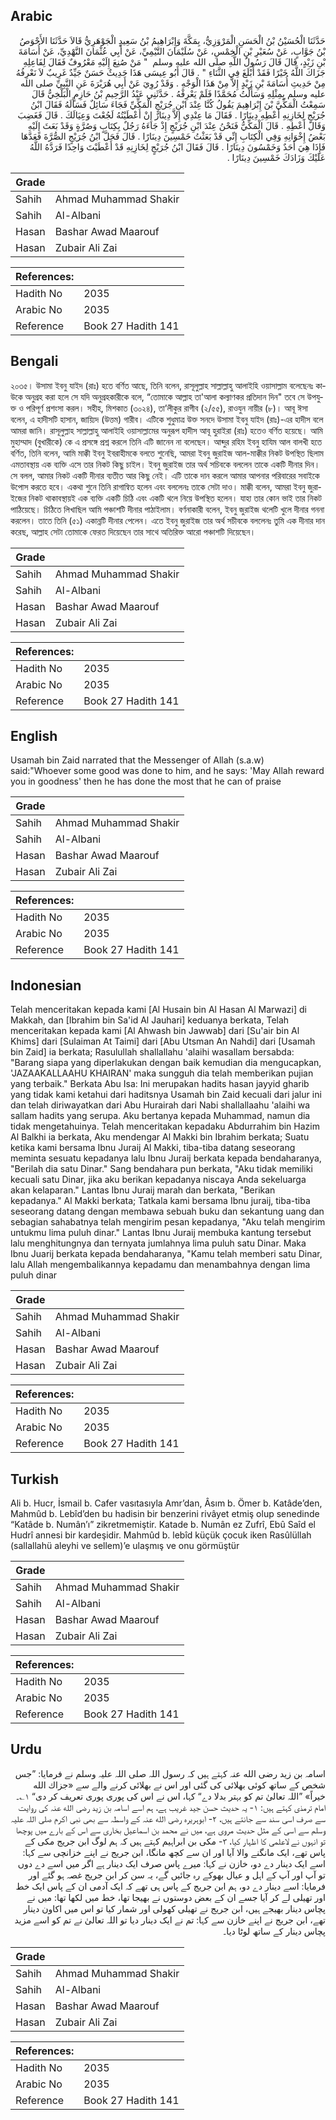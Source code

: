 ## Arabic


<div dir="rtl" lang="ar" style={{fontSize:'larger',backgroundColor:'#f8f9fa',padding:20}}>
حَدَّثَنَا الْحُسَيْنُ بْنُ الْحَسَنِ الْمَرْوَزِيُّ، بِمَكَّةَ وَإِبْرَاهِيمُ بْنُ سَعِيدٍ الْجَوْهَرِيُّ قَالاَ حَدَّثَنَا الأَحْوَصُ بْنُ جَوَّابٍ، عَنْ سُعَيْرِ بْنِ الْخِمْسِ، عَنْ سُلَيْمَانَ التَّيْمِيِّ، عَنْ أَبِي عُثْمَانَ النَّهْدِيِّ، عَنْ أُسَامَةَ بْنِ زَيْدٍ، قَالَ قَالَ رَسُولُ اللَّهِ صلى الله عليه وسلم ‏ "‏ مَنْ صُنِعَ إِلَيْهِ مَعْرُوفٌ فَقَالَ لِفَاعِلِهِ جَزَاكَ اللَّهُ خَيْرًا فَقَدْ أَبْلَغَ فِي الثَّنَاءِ ‏"‏ ‏.‏ قَالَ أَبُو عِيسَى هَذَا حَدِيثٌ حَسَنٌ جَيِّدٌ غَرِيبٌ لاَ نَعْرِفُهُ مِنْ حَدِيثِ أُسَامَةَ بْنِ زَيْدٍ إِلاَّ مِنْ هَذَا الْوَجْهِ ‏.‏ وَقَدْ رُوِيَ عَنْ أَبِي هُرَيْرَةَ عَنِ النَّبِيِّ صلى الله عليه وسلم بِمِثْلِهِ وَسَأَلْتُ مُحَمَّدًا فَلَمْ يَعْرِفْهُ ‏.‏ حَدَّثَنِي عَبْدُ الرَّحِيمِ بْنُ حَازِمٍ الْبَلْخِيُّ قَالَ سَمِعْتُ الْمَكِّيَّ بْنَ إِبْرَاهِيمَ يَقُولُ كُنَّا عِنْدَ ابْنِ جُرَيْجٍ الْمَكِّيِّ فَجَاءَ سَائِلٌ فَسَأَلَهُ فَقَالَ ابْنُ جُرَيْجٍ لِخَازِنِهِ أَعْطِهِ دِينَارًا ‏.‏ فَقَالَ مَا عِنْدِي إِلاَّ دِينَارٌ إِنْ أَعْطَيْتُهُ لَجُعْتَ وَعِيَالَكَ ‏.‏ قَالَ فَغَضِبَ وَقَالَ أَعْطِهِ ‏.‏ قَالَ الْمَكِّيُّ فَنَحْنُ عِنْدَ ابْنِ جُرَيْجٍ إِذْ جَاءَهُ رَجُلٌ بِكِتَابٍ وَصُرَّةٍ وَقَدْ بَعَثَ إِلَيْهِ بَعْضُ إِخْوَانِهِ وَفِي الْكِتَابِ إِنِّي قَدْ بَعَثْتُ خَمْسِينَ دِينَارًا ‏.‏ قَالَ فَحَلَّ ابْنُ جُرَيْجٍ الصُّرَّةَ فَعَدَّهَا فَإِذَا هِيَ أَحَدٌ وَخَمْسُونَ دِينَارًا ‏.‏ قَالَ فَقَالَ ابْنُ جُرَيْجٍ لِخَازِنِهِ قَدْ أَعْطَيْتَ وَاحِدًا فَرَدَّهُ اللَّهُ عَلَيْكَ وَزَادَكَ خَمْسِينَ دِينَارًا ‏.‏
</div>
<div style={{backgroundColor:'#f8f9fa',padding:20, marginBottom: 10}}><table> <thead> <tr> <th>Grade</th> <th></th> </tr> </thead> <tbody> <tr><td>Sahih</td><td>Ahmad Muhammad Shakir</td></tr><tr><td>Sahih</td><td>Al-Albani</td></tr><tr><td>Hasan</td><td>Bashar Awad Maarouf</td></tr><tr><td>Hasan</td><td>Zubair Ali Zai</td></tr></tbody></table><table> <thead> <tr> <th>References:</th> <th></th> </tr> </thead> <tbody><tr><td>Hadith No</td><td>2035</td></tr><tr><td>Arabic No</td><td>2035</td></tr><tr><td>Reference</td><td>Book 27 Hadith 141</td></tr></tbody></table></div>

## Bengali


<div dir="ltr" lang="bn" style={{fontSize:'larger',backgroundColor:'#f8f9fa',padding:20}}>
২০৩৫। উসামা ইবনু যাইদ (রাঃ) হতে বর্ণিত আছে, তিনি বলেন, রাসূলুল্লাহ সাল্লাল্লাহু আলাইহি ওয়াসাল্লাম বলেছেনঃ কাউকে অনুগ্রহ করা হলে সে যদি অনুগ্রহকারীকে বলে, “তোমাকে আল্লাহ তা'আলা কল্যাণকর প্রতিদান দিন" তবে সে উপযুক্ত ও পরিপূর্ণ প্রশংসা করল। সহীহ, মিশকাত (৩০২৪), তা’লীকুর রাগীব (২/৫৫), রাওযুন নায়ীর (৮)। আবূ ঈসা বলেন, এ হাদীসটি হাসান, জায়্যিদ (উত্তম) গারীব। এটিকে শুধুমাত্র উক্ত সনদে উসামা ইবনু যাইদ (রাঃ)-এর হাদীস বলে আমরা জানি। রাসূলুল্লাহ সাল্লাল্লাহু আলাইহি ওয়াসাল্লামের অনুরূপ হাদীস আবূ হুরাইরা (রাঃ) হতেও বর্ণিত হয়েছে। আমি মুহাম্মাদ (বুখারীকে) কে এ প্রসঙ্গে প্রশ্ন করলে তিনি এটি জানেন না বলেছেন। আব্দুর রহিম ইবনু হাযিম আল বালখী হতে বর্ণিত, তিনি বলেন, আমি মাক্কী ইবনু ইবরাহীমকে বলতে শুনেছি, আমরা ইবনু জুরাইজ আল-মাক্কীর নিকট উপস্থিত ছিলাম এমতাবস্থায় এক ব্যক্তি এসে তার নিকট কিছু চাইল। ইবনু জুরাইজ তার অর্থ সচিবকে বললেন তাকে একটি দীনার দিন। সে বলল, আমার নিকট একটি দীনার ব্যতীত আর কিছু নেই। এটি তাকে দান করলে আমার আপনার পরিবারের সবাইকে উপোস করতে হবে। একথা শুনে তিনি রাগান্বিত হলেন এবং বললেনঃ তাকে সেটা দাও। মাক্কী বলেন, আমরা ইবনু জুরাইজের নিকট থাকাবস্থায়ই এক ব্যক্তি একটি চিঠি এবং একটি থলে নিয়ে উপস্থিত হলেন। যাহা তার কোন ভাই তার নিকট পাঠিয়েছে। চিঠিতে লিখাছিল আমি পঞ্চাশটি দীনার পাঠাইলাম। বর্ণনাকারী বলেন, ইবনু জুরাইজ থলেটি খুলে দীনার গননা করলেন। তাতে তিনি (৫১) একান্নটি দীনার পেলেন। এতে ইবনু জুরাইজ তার অর্থ সচীবকে বললেনঃ তুমি এক দীনার দান করেছ, আল্লাহ সেটা তোমাকে ফেরত দিয়েছেন তার সাথে অতিরিক্ত আরো পঞ্চাশটি দিয়েছেন।
</div>
<div style={{backgroundColor:'#f8f9fa',padding:20, marginBottom: 10}}><table> <thead> <tr> <th>Grade</th> <th></th> </tr> </thead> <tbody> <tr><td>Sahih</td><td>Ahmad Muhammad Shakir</td></tr><tr><td>Sahih</td><td>Al-Albani</td></tr><tr><td>Hasan</td><td>Bashar Awad Maarouf</td></tr><tr><td>Hasan</td><td>Zubair Ali Zai</td></tr></tbody></table><table> <thead> <tr> <th>References:</th> <th></th> </tr> </thead> <tbody><tr><td>Hadith No</td><td>2035</td></tr><tr><td>Arabic No</td><td>2035</td></tr><tr><td>Reference</td><td>Book 27 Hadith 141</td></tr></tbody></table></div>

## English


<div dir="ltr" lang="en" style={{fontSize:'larger',backgroundColor:'#f8f9fa',padding:20}}>
Usamah bin Zaid narrated that the Messenger of Allah (s.a.w) said:"Whoever some good was done to him, and he says: 'May Allah reward you in goodness' then he has done the most that he can of praise
</div>
<div style={{backgroundColor:'#f8f9fa',padding:20, marginBottom: 10}}><table> <thead> <tr> <th>Grade</th> <th></th> </tr> </thead> <tbody> <tr><td>Sahih</td><td>Ahmad Muhammad Shakir</td></tr><tr><td>Sahih</td><td>Al-Albani</td></tr><tr><td>Hasan</td><td>Bashar Awad Maarouf</td></tr><tr><td>Hasan</td><td>Zubair Ali Zai</td></tr></tbody></table><table> <thead> <tr> <th>References:</th> <th></th> </tr> </thead> <tbody><tr><td>Hadith No</td><td>2035</td></tr><tr><td>Arabic No</td><td>2035</td></tr><tr><td>Reference</td><td>Book 27 Hadith 141</td></tr></tbody></table></div>

## Indonesian


<div dir="ltr" lang="id" style={{fontSize:'larger',backgroundColor:'#f8f9fa',padding:20}}>
Telah menceritakan kepada kami [Al Husain bin Al Hasan Al Marwazi] di Makkah, dan [Ibrahim bin Sa'id Al Jauhari] keduanya berkata, Telah menceritakan kepada kami [Al Ahwash bin Jawwab] dari [Su'air bin Al Khims] dari [Sulaiman At Taimi] dari [Abu Utsman An Nahdi] dari [Usamah bin Zaid] ia berkata; Rasulullah shallallahu 'alaihi wasallam bersabda: "Barang siapa yang diperlakukan dengan baik kemudian dia mengucapkan, 'JAZAAKALLAAHU KHAIRAN' maka sungguh dia telah memberikan pujian yang terbaik." Berkata Abu Isa: Ini merupakan hadits hasan jayyid gharib yang tidak kami ketahui dari haditsnya Usamah bin Zaid kecuali dari jalur ini dan telah diriwayatkan dari Abu Hurairah dari Nabi shallallaahu 'alaihi wa sallam hadits yang serupa. Aku bertanya kepada Muhammad, namun dia tidak mengetahuinya. Telah menceritakan kepadaku Abdurrahim bin Hazim Al Balkhi ia berkata, Aku mendengar Al Makki bin Ibrahim berkata; Suatu ketika kami bersama Ibnu Juraij Al Makki, tiba-tiba datang seseorang meminta sesuatu kepadanya lalu Ibnu Juraij berkata kepada bendaharanya, "Berilah dia satu Dinar." Sang bendahara pun berkata, "Aku tidak memiliki kecuali satu Dinar, jika aku berikan kepadanya niscaya Anda sekeluarga akan kelaparan." Lantas Ibnu Juraij marah dan berkata, "Berikan kepadanya." Al Makki berkata; Tatkala kami bersama Ibnu juraij, tiba-tiba seseorang datang dengan membawa sebuah buku dan sekantung uang dan sebagian sahabatnya telah mengirim pesan kepadanya, "Aku telah mengirim untukmu lima puluh dinar." Lantas Ibnu Juraij membuka kantung tersebut lalu menghitungnya dan ternyata jumlahnya lima puluh satu Dinar. Maka Ibnu Juarij berkata kepada bendaharanya, "Kamu telah memberi satu Dinar, lalu Allah mengembalikannya kepadamu dan menambahnya dengan lima puluh dinar
</div>
<div style={{backgroundColor:'#f8f9fa',padding:20, marginBottom: 10}}><table> <thead> <tr> <th>Grade</th> <th></th> </tr> </thead> <tbody> <tr><td>Sahih</td><td>Ahmad Muhammad Shakir</td></tr><tr><td>Sahih</td><td>Al-Albani</td></tr><tr><td>Hasan</td><td>Bashar Awad Maarouf</td></tr><tr><td>Hasan</td><td>Zubair Ali Zai</td></tr></tbody></table><table> <thead> <tr> <th>References:</th> <th></th> </tr> </thead> <tbody><tr><td>Hadith No</td><td>2035</td></tr><tr><td>Arabic No</td><td>2035</td></tr><tr><td>Reference</td><td>Book 27 Hadith 141</td></tr></tbody></table></div>

## Turkish


<div dir="ltr" lang="tr" style={{fontSize:'larger',backgroundColor:'#f8f9fa',padding:20}}>
Ali b. Hucr, İsmail b. Cafer vasıtasıyla Amr’dan, Âsım b. Ömer b. Katâde’den, Mahmûd b. Lebîd’den bu hadisin bir benzerini rivâyet etmiş olup senedinde “Katâde b. Numân’ı” zikretmemiştir. Katade b. Numân ez Zufrî, Ebû Saîd el Hudrî annesi bir kardeşidir. Mahmûd b. lebîd küçük çocuk iken Rasûlüllah (sallallahü aleyhi ve sellem)’e ulaşmış ve onu görmüştür
</div>
<div style={{backgroundColor:'#f8f9fa',padding:20, marginBottom: 10}}><table> <thead> <tr> <th>Grade</th> <th></th> </tr> </thead> <tbody> <tr><td>Sahih</td><td>Ahmad Muhammad Shakir</td></tr><tr><td>Sahih</td><td>Al-Albani</td></tr><tr><td>Hasan</td><td>Bashar Awad Maarouf</td></tr><tr><td>Hasan</td><td>Zubair Ali Zai</td></tr></tbody></table><table> <thead> <tr> <th>References:</th> <th></th> </tr> </thead> <tbody><tr><td>Hadith No</td><td>2035</td></tr><tr><td>Arabic No</td><td>2035</td></tr><tr><td>Reference</td><td>Book 27 Hadith 141</td></tr></tbody></table></div>

## Urdu


<div dir="rtl" lang="ur" style={{fontSize:'larger',backgroundColor:'#f8f9fa',padding:20}}>
اسامہ بن زید رضی الله عنہ کہتے ہیں کہ رسول اللہ صلی اللہ علیہ وسلم نے فرمایا: ”جس شخص کے ساتھ کوئی بھلائی کی گئی اور اس نے بھلائی کرنے والے سے «جزاك الله خيراً» ”اللہ تعالیٰ تم کو بہتر بدلا دے“ کہا، اس نے اس کی پوری پوری تعریف کر دی“ ۱؎۔ امام ترمذی کہتے ہیں: ۱- یہ حدیث حسن جید غریب ہے، ہم اسے اسامہ بن زید رضی الله عنہ کی روایت سے صرف اسی سند سے جانتے ہیں، ۲- ابوہریرہ رضی الله عنہ کے واسطہ سے بھی نبی اکرم صلی اللہ علیہ وسلم سے اسی کے مثل حدیث مروی ہے، میں نے محمد بن اسماعیل بخاری سے اس کے بارے میں پوچھا تو انہوں نے لاعلمی کا اظہار کیا، ۳- مکی بن ابراہیم کہتے ہیں کہ ہم لوگ ابن جریج مکی کے پاس تھے، ایک مانگنے والا آیا اور ان سے کچھ مانگا، ابن جریج نے اپنے خزانچی سے کہا: اسے ایک دینار دے دو، خازن نے کہا: میرے پاس صرف ایک دینار ہے اگر میں اسے دے دوں تو آپ اور آپ کے اہل و عیال بھوکے رہ جائیں گے، یہ سن کر ابن جریج غصہ ہو گئے اور فرمایا: اسے دینار دے دو، ہم ابن جریج کے پاس ہی تھے کہ ایک آدمی ان کے پاس ایک خط اور تھیلی لے کر آیا جسے ان کے بعض دوستوں نے بھیجا تھا، خط میں لکھا تھا: میں نے پچاس دینار بھیجے ہیں، ابن جریج نے تھیلی کھولی اور شمار کیا تو اس میں اکاون دینار تھے، ابن جریج نے اپنے خازن سے کہا: تم نے ایک دینار دیا تو اللہ تعالیٰ نے تم کو اسے مزید پچاس دینار کے ساتھ لوٹا دیا۔
</div>
<div style={{backgroundColor:'#f8f9fa',padding:20, marginBottom: 10}}><table> <thead> <tr> <th>Grade</th> <th></th> </tr> </thead> <tbody> <tr><td>Sahih</td><td>Ahmad Muhammad Shakir</td></tr><tr><td>Sahih</td><td>Al-Albani</td></tr><tr><td>Hasan</td><td>Bashar Awad Maarouf</td></tr><tr><td>Hasan</td><td>Zubair Ali Zai</td></tr></tbody></table><table> <thead> <tr> <th>References:</th> <th></th> </tr> </thead> <tbody><tr><td>Hadith No</td><td>2035</td></tr><tr><td>Arabic No</td><td>2035</td></tr><tr><td>Reference</td><td>Book 27 Hadith 141</td></tr></tbody></table></div>